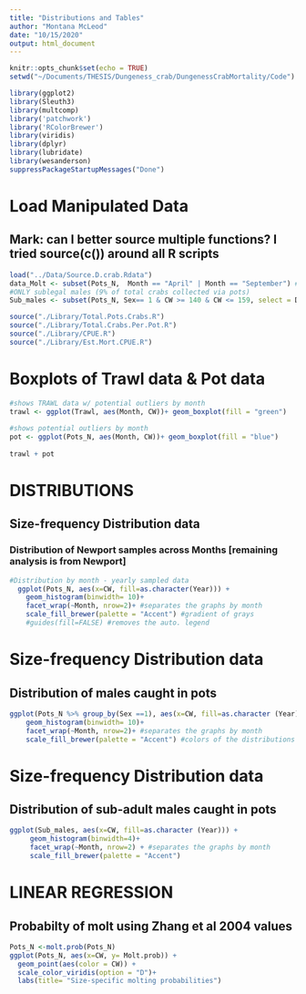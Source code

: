 ```yaml
---
title: "Distributions and Tables"
author: "Montana McLeod"
date: "10/15/2020"
output: html_document
---
```


```r
knitr::opts_chunk$set(echo = TRUE)
setwd("~/Documents/THESIS/Dungeness_crab/DungenessCrabMortality/Code")
```


```r
library(ggplot2)
library(Sleuth3)
library(multcomp)
library('patchwork')
library('RColorBrewer')
library(viridis)
library(dplyr)
library(lubridate)
library(wesanderson)
suppressPackageStartupMessages("Done")
```


# Load Manipulated Data
## Mark: can I better source multiple functions? I tried source(c()) around all R scripts
```r
load("../Data/Source.D.crab.Rdata")
data_Molt <- subset(Pots_N,  Month == "April" | Month == "September") #Pre-molt and post-molt
#ONLY sublegal males (9% of total crabs collected via pots)
Sub_males <- subset(Pots_N, Sex== 1 & CW >= 140 & CW <= 159, select = Date : Soak.Time.hr)

source("./Library/Total.Pots.Crabs.R")
source("./Library/Total.Crabs.Per.Pot.R")
source("./Library/CPUE.R")
source("./Library/Est.Mort.CPUE.R")
```


# Boxplots of Trawl data & Pot data
```r
#shows TRAWL data w/ potential outliers by month
trawl <- ggplot(Trawl, aes(Month, CW))+ geom_boxplot(fill = "green")
 
#shows potential outliers by month
pot <- ggplot(Pots_N, aes(Month, CW))+ geom_boxplot(fill = "blue")
 
trawl + pot
```

# DISTRIBUTIONS
## Size-frequency Distribution data
### Distribution of Newport samples across Months [remaining analysis is from Newport]
```r
#Distribution by month - yearly sampled data
  ggplot(Pots_N, aes(x=CW, fill=as.character(Year))) +
    geom_histogram(binwidth= 10)+ 
    facet_wrap(~Month, nrow=2)+ #separates the graphs by month
    scale_fill_brewer(palette = "Accent") #gradient of grays
    #guides(fill=FALSE) #removes the auto. legend 
```

# Size-frequency Distribution data
## Distribution of males caught in pots
```r
ggplot(Pots_N %>% group_by(Sex ==1), aes(x=CW, fill=as.character (Year))) +
    geom_histogram(binwidth= 10)+ 
    facet_wrap(~Month, nrow=2)+ #separates the graphs by month
    scale_fill_brewer(palette = "Accent") #colors of the distributions 
```

# Size-frequency Distribution data
## Distribution of sub-adult males caught in pots
```r
ggplot(Sub_males, aes(x=CW, fill=as.character (Year))) +
     geom_histogram(binwidth=4)+ 
     facet_wrap(~Month, nrow=2) + #separates the graphs by month
     scale_fill_brewer(palette = "Accent") 
```


# LINEAR REGRESSION
##  Probabilty of molt using Zhang et al 2004 values
```r
Pots_N <-molt.prob(Pots_N)
ggplot(Pots_N, aes(x=CW, y= Molt.prob)) +
  geom_point(aes(color = CW)) +
  scale_color_viridis(option = "D")+
  labs(title= "Size-specific molting probabilities")
```